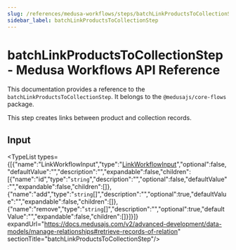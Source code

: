 ```yaml
---
slug: /references/medusa-workflows/steps/batchLinkProductsToCollectionStep
sidebar_label: batchLinkProductsToCollectionStep
---
```



# batchLinkProductsToCollectionStep - Medusa Workflows API Reference

This documentation provides a reference to the `batchLinkProductsToCollectionStep`. It belongs to the `@medusajs/core-flows` package.

This step creates links between product and collection records.

## Input

<TypeList types={[{"name":"LinkWorkflowInput","type":"[LinkWorkflowInput](../../../../../types/CommonTypes/types/types.CommonTypes.LinkWorkflowInput/page.mdx)","optional":false,"defaultValue":"","description":"","expandable":false,"children":[{"name":"id","type":"`string`","description":"","optional":false,"defaultValue":"","expandable":false,"children":[]},{"name":"add","type":"`string`[]","description":"","optional":true,"defaultValue":"","expandable":false,"children":[]},{"name":"remove","type":"`string`[]","description":"","optional":true,"defaultValue":"","expandable":false,"children":[]}]}]} expandUrl="https://docs.medusajs.com/v2/advanced-development/data-models/manage-relationships#retrieve-records-of-relation" sectionTitle="batchLinkProductsToCollectionStep"/>

